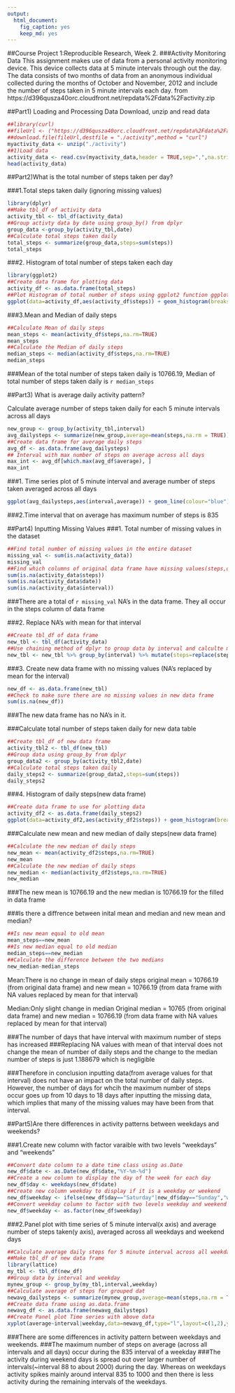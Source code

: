```yaml
---
output:
  html_document: 
    fig_caption: yes
    keep_md: yes
---
```

##Course Project 1:Reproducible Research, Week 2.
###Activity Monitoring Data
This assignment makes use of data from a personal activity monitoring device. This device collects data at 5 minute intervals through out the day. The data consists of two months of data from an anonymous individual collected during the months of October and November, 2012 and include the number of steps taken in 5 minute intervals each day.
from https://d396qusza40orc.cloudfront.net/repdata%2Fdata%2Factivity.zip


##Part1) Loading and Processing Data
Download, unzip and read data

```r
##library(curl)
##fileUrl <- ("https://d396qusza40orc.cloudfront.net/repdata%2Fdata%2Factivity.zip")
##download.file(fileUrl,destfile = "./activity",method = "curl")
myactivity_data <- unzip("./activity")
##1)Load data
activity_data <- read.csv(myactivity_data,header = TRUE,sep=",",na.strings="NA")
head(activity_data)
```


##Part2)What is the total number of steps taken per day?



###1.Total steps taken daily (ignoring missing values)
```r
library(dplyr)
##Make tbl_df of activity data 
activity_tbl <- tbl_df(activity_data)
##Group activty data by date using group_by() from dplyr
group_data <-group_by(activity_tbl,date)
##Calculate total steps taken daily
total_steps <- summarize(group_data,steps=sum(steps))
total_steps
```



###2. Histogram of total number of steps taken each day 
```r
library(ggplot2)
##Create data frame for plotting data
activity_df <- as.data.frame(total_steps)
##Plot Histogram of total number of steps using ggplot2 function ggplot()
ggplot(data=activity_df,aes(activity_df$steps)) + geom_histogram(breaks=seq(0,25000,by=1000),color="blue",fill="blue") + scale_y_continuous(breaks =seq(0,12,by=1)) + labs(title="Total Steps Per Day",x="Total Steps",y = "Number of Days")

```


###3.Mean and Median of daily steps
```r
##Calculate Mean of daily steps
mean_steps <- mean(activity_df$steps,na.rm=TRUE)
mean_steps
##Calculate the Median of daily steps
median_steps <- median(activity_df$steps,na.rm=TRUE)
median_steps
```
###Mean of the total number of steps taken daily is 10766.19, Median of total number of steps taken daily is `r median_steps`



##Part3) What is average daily activity pattern?


Calculate average number of steps taken daily for each 5 minute intervals across all days
```r
new_group <- group_by(activity_tbl,interval)
avg_dailysteps <- summarize(new_group,average=mean(steps,na.rm = TRUE))
##Create data frame for average daily steps 
avg_df <- as.data.frame(avg_dailysteps)
## Interval with max number of steps on average across all days
max_int <- avg_df[which.max(avg_df$average), ]
max_int
```


###1. Time series plot of 5 minute interval and average number of steps taken averaged across all days 
```r
ggplot(avg_dailysteps,aes(interval,average)) + geom_line(colour="blue") + geom_vline(xintercept = 835,color="red") + labs(title="Time Series: Average number of steps") + labs(x="Time Interval", y="Average Number of Steps")
```


###2.Time interval that on average has maximum number of steps is 835 

##Part4) Inputting Missing Values
###1. Total number of missing values in the dataset
```r
##Find total number of missing values in the entire dataset 
missing_val <- sum(is.na(activity_data))
missing_val
##Find which columns of original data frame have missing values(steps,date or interval)
sum(is.na(activity_data$steps))
sum(is.na(activity_data$date))
sum(is.na(activity_data$interval))
```

###There are a total of `r missing_val` NA's in the data frame. They all occur in the steps column of data frame

###2. Replace NA's with mean for that interval 
```r
##Create tbl_df of data frame
new_tbl <- tbl_df(activity_data)
##Use chaining method of dplyr to group data by interval and calculte mean of steps
new_tbl <- new_tbl %>% group_by(interval) %>% mutate(steps=replace(steps,is.na(steps),mean(steps,na.rm=TRUE)))
```


###3. Create new data frame with no missing values (NA's replaced by mean for the interval)
```r
new_df <- as.data.frame(new_tbl)
##Check to make sure there are no missing values in new data frame
sum(is.na(new_df))
```
###The new data frame has no NA's in it.


###Calculate total number of steps taken daily for new data table
```r
##Create tbl_df of new data frame 
activity_tbl2 <- tbl_df(new_tbl)
##Group data using group_by from dplyr
group_data2 <- group_by(activity_tbl2,date)
##Calculate total steps taken daily
daily_steps2 <- summarize(group_data2,steps=sum(steps))
daily_steps2
```

###4. Histogram of daily steps(new data frame)
```r
##Create data frame to use for plotting data
activity_df2 <- as.data.frame(daily_steps2)
ggplot(data=activity_df2,aes(activity_df2$steps)) + geom_histogram(breaks=seq(0,25000,by=1000),color="blue",fill="blue") + scale_y_continuous(breaks =seq(0,20,by=1)) + labs(title="Total Steps Per Day",x="Total Steps",y = "Number of Days")
```


###Calculate new mean  and new median of daily steps(new data frame)
```r
##Calculate the new median of daily steps
new_mean <- mean(activity_df2$steps,na.rm=TRUE)
new_mean
##Calculate the new median of daily steps
new_median <- median(activity_df2$steps,na.rm=TRUE)
new_median
```
###The new mean is 10766.19 and the new median is 10766.19 for the filled in data frame

###Is there a diffrence between inital mean and median and new mean and median? 
```r
##Is new mean equal to old mean
mean_steps==new_mean
##Is new median equal to old median
median_steps==new_median
##Calculate the difference between the two medians
new_median-median_steps
```
Mean:There is no change in mean of daily steps 
original mean = 10766.19 (from original data frame) and new mean = 10766.19 (from data frame with NA values replaced by mean for that interval)

Median:Only slight change in median 
Original median = 10765 (from original data frame) and new median = 10766.19 (from data frame with NA values replaced by mean for that interval)

###The number of days that have interval with maximum number of steps has increased
###Replacing NA values with mean of that interval does not change the mean of number of daily steps and the change to the median number of steps is just 1.188679 which is negligible

###Therefore in conclusion inputting data(from average values for that interval) does not have an impact on the total number of daily steps. However, the number of days for whcih the maximum number of steps occur goes up from 10 days to 18 days after inputting the missing data, which implies that many of the missing values may have been from that interval.

##Part5)Are there differences in activity patterns between weekdays and weekends?


###1.Create new column with factor varaible with two levels "weekdays" and "weekends"
```r
##Convert date column to a date time class using as.Date
new_df$date <- as.Date(new_df$date,"%Y-%m-%d")
##Create a new column to display the day of the week for each day 
new_df$day <- weekdays(new_df$date)
##Create new column weekday to display if it is a weekday or weekend
new_df$weekday <- ifelse(new_df$day=="Saturday"|new_df$day=="Sunday","weekend","weekday")
##Convert weekday column to factor with two levels weekday and weekend
new_df$weekday <- as.factor(new_df$weekday)
```



###2.Panel plot with time series of 5 minute interval(x axis) and average number of steps taken(y axis), averaged across all weekdays and weekend days
```r
##Calculate average daily steps for 5 minute interval across all weekdays and weekend days
##Make tbl_df of new data frame 
library(lattice)
my_tbl <- tbl_df(new_df)
##Group data by interval and weekday
mynew_group <- group_by(my_tbl,interval,weekday)
##Calculate average of steps for grouped dat
newavg_dailysteps <- summarize(mynew_group,average=mean(steps,na.rm = TRUE))
##Create data frame using as.data.frame
newavg_df <- as.data.frame(newavg_dailysteps)
##Create Panel plot Time series with above data
xyplot(average~interval|weekday,data=newavg_df,type="l",layout=c(1,2),ylab = "Number of steps")
```

###There are some differences in activity pattern between weekdays and weekends. 
###The maximum number of steps on average (across all intervals and all days) occur during the 835 interval of a weekday
###The activity during weekend days is spread out over larger number of intervals(~interval 88 to about 2000) during the day. Whereas on weekdays activity spikes mainly around interval 835 to 1000 and then there is less activity during the remaining intervals of the weekdays.
